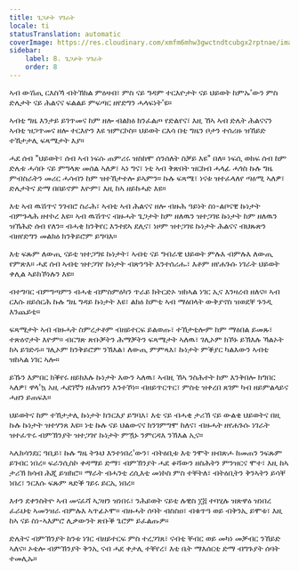 ```yaml
---
title: ጌጋታት ሃገራት
locale: ti
statusTranslation: automatic
coverImage: https://res.cloudinary.com/xmfm6mhw3gwctndtcubgx2rptnae/image/upload/v1740468922/small_cover_tratado_de_psicologia_revolucionaria_a4c0dca4e0.webp
sidebar:
    label: 8. ጌጋታት ሃገራት
    order: 8
---
```

ኣብ ውሽጢ ርእስኻ ብትኽክል ምዕዛብ፣ ምስ ናይ ግዳም ተርእዮታት ናይ ህይወት ከምኡ'ውን ምስ ድሌታት ናይ ሕልናና ፍልልይ ምፍጣር ዘየድግን ሓላፍነት'ዩ።

ኣብቲ ግዜ እንታይ ይገጥመና ከም ዘሎ ብልክዕ ክንፈልጦ የድልየና፣ እዚ ኸኣ ኣብ ድሌት ሕልናናን ኣብቲ ዝጋጥመና ዘሎ ተርእዮን እዩ ዝምርኮስ። ህይወት ርእሳ በቲ ግዜን ቦታን ተሰሪዙ ዝኸይድ ተኸታታሊ ፍጻሜታት እያ።

ሓደ ሰብ "ህይወት፣ ሰብ ኣብ ነፍሱ ጠምሪሩ ዝስከሞ ሰንሰለት ስቓይ እዩ" በለ። ነፍሲ ወከፍ ሰብ ከም ድሌቱ ሓሳቡ ናይ ምግላጽ መሰል ኣለዎ፣ ኣነ ግና፣ ነቲ ኣብ ቅጽበት ዝርከብ ሓላፊ ሓጎስ ኩሉ ግዜ ምብስራትን መሪር ሓሳብን ከም ዝተኸታተሎ ይኣምን። ኩሉ ፍጻሜ፣ ነናቱ ዝተፈላለየ ጣዕሚ ኣለዎ፣ ድሌታትና ድማ በበይኖም እዮም፣ እዚ ከኣ ዘይከሓድ እዩ።

እቲ ኣብ ዉሽጥና ንገብሮ ስራሕ፣ ኣብቲ ኣብ ሕልናና ዘሎ ብዙሕ ዓይነት ስነ-ልቦናዊ ኩነታት ብምጉላሕ ዘተኮረ እዩ። ኣብ ዉሽጥና ብዙሓት ጌጋታት ከም ዘለዉን ዝተጋገዩ ኩነታት ከም ዘለዉን ዝኽሕድ ሰብ የለን። ብሓቂ ክንቅየር እንተደኣ ደሊና፣ ነዞም ዝተጋገዩ ኩነታት ሕልናና ብህጹጽን ብዘየድግን መልክዕ ክንቅይሮም ይግባእ።

እቲ ፍጹም ለውጢ ናይቲ ዝተጋግዩ ኩነታት፣ ኣብቲ ናይ ግብራዊ ህይወት ምሉእ ብምሉእ ለውጢ የምጽእ። ሓደ ሰብ ኣብቲ ዝተጋገየ ኩነታት ብጽንዓት እንተሰሪሑ፣ እቶም ዘየሐጉሱ ነገራት ህይወት ቀሊል ኣይክኾነሉን እዩ።

ብተግባር ብምግጣምን ብሓቂ ብምስምዕካን ጥራይ ክትርድኦ ዝከኣል ነገር ኢና እንዛረብ ዘለና። ኣብ ርእሱ ዘይሰርሕ ኩሉ ግዜ ግዳይ ኩነታት እዩ፣ ልክዕ ከምቲ ኣብ ማዕበላት ውቅያኖስ ዝወደቐ ጉንዲ እንጨይቲ።

ፍጻሜታት ኣብ ብዙሓት ስምረታቶም ብዘይተርፍ ይልወጡ፣ ተኸታቲሎም ከም ማዕበል ይመጹ፣ ተጽዕኖታት እዮም። ብርግጽ ጽቡቓትን ሕማቓትን ፍጻሜታት ኣለዉ፣ ገሊኦም ክኾኑ ይኽእሉ ኻልኦት ከኣ ይገድዱ። ገሊኦም ክንቅይሮም ንኽእል፣ ለውጢ ምምጻእ፣ ኩነታት ምቕያር ካልእውን ኣብቲ ዝከኣል ነገር ኣሎ።

ይኹን እምበር ክቕየሩ ዘይክእሉ ኩነታት እውን ኣለዉ፣ ኣብዚ ኸኣ ንስሕተት ከም እንቅበሎ ክግበር ኣለዎ፣ ዋላ'ኳ አዚ ሓደገኛን ዘሕዝንን እንተኾነ። ብዘይጥርጥር፣ ምስቲ ዝቀረበ ጸገም ካብ ዘይምልላይና ሓዘን ይጠፍእ።

ህይወትና ከም ተኸታታሊ ኩነታት ክንርእያ ይግባእ፣ እቲ ናይ ብሓቂ ታሪኽ ናይ ውልቂ ህይወትና በዚ ኩሉ ኩነታት ዝተሃንጸ እዩ። ነቲ ኩሉ ናይ ህልውናና ክንገምግሞ ከለና፣ ብዙሓት ዘየሐጉሱ ነገራት ዝተፈጥሩ ብምኽንያት ዝተጋገየ ኩነታት ምዃኑ ንምርዳእ ንኽእል ኢና።

ኣሌክሳንደር ዓቢይ፣ ኩሉ ግዜ ትጉህ እንተነበረ'ውን፣ ብትዕቢቱ እቲ ንሞት ዘብጽሖ ከመጠን ንፍጹም ይገብር ነበረ። ፍራንሲስኮ ቀዳማይ ድማ፣ ብምኽንያት ሓደ ቆሻውን ዘስሕትን ምንዝርና ሞተ፣ እዚ ከኣ ታሪኽ ክሳብ ሕጂ ይዝክሮ። ማራት ብሓንቲ ረሲእቲ መነኮስ ምስ ተቐትለ፣ ብትዕቢትን ቅንኣትን ይሳቐ ነበረ፣ ንርእሱ ፍጹም ጻድቕ ገይሩ ይርኢ ነበረ።

እተን ደቀንስትዮ ኣብ መናፈሻ ኣጋዘን ዝነበሩ፣ ንሕይወት ናይቲ ሉዊስ ፲፭ ተባሂሉ ዝጽዋዕ ዝነበረ ፈራህቲ ኣመንዝራ ብምሉእ ኣጥፊኦሞ። ብዙሓት ሰባት ብስስዐ፣ ብቁጥዓ ወይ ብቅንኢ ይሞቱ፣ እዚ ከኣ ናይ ስነ-ኣእምሮ ሊቃውንት ጽቡቕ ጌሮም ይፈልጡዎ።

ድሌትና ብምኽንያት ከንቱ ነገር ብዘይተርፍ ምስ ተረጋገጸ፣ ናብቲ ቐብር ወይ መካነ መቓብር ንኸይድ ኣለና። ኦቴሎ ብምኽንያት ቅንኢ ናብ ሓደ ቀታሊ ተቐየረ፣ እቲ ቤት ማእሰርቲ ድማ ብግጉያት ሰባት ተመሊኡ።


